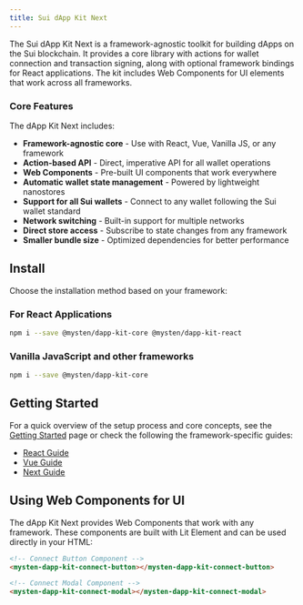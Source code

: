 ```yaml
---
title: Sui dApp Kit Next
---
```


The Sui dApp Kit Next is a framework-agnostic toolkit for building dApps on the Sui blockchain. It provides a core library with actions for wallet connection and transaction signing, along with optional framework bindings for React applications. The kit includes Web Components for UI elements that work across all frameworks.

### Core Features

The dApp Kit Next includes:

- **Framework-agnostic core** - Use with React, Vue, Vanilla JS, or any framework
- **Action-based API** - Direct, imperative API for all wallet operations
- **Web Components** - Pre-built UI components that work everywhere
- **Automatic wallet state management** - Powered by lightweight nanostores
- **Support for all Sui wallets** - Connect to any wallet following the Sui wallet standard
- **Network switching** - Built-in support for multiple networks
- **Direct store access** - Subscribe to state changes from any framework
- **Smaller bundle size** - Optimized dependencies for better performance

## Install

Choose the installation method based on your framework:

### For React Applications

```sh npm2yarn
npm i --save @mysten/dapp-kit-core @mysten/dapp-kit-react
```

### Vanilla JavaScript and other frameworks

```sh npm2yarn
npm i --save @mysten/dapp-kit-core
```

## Getting Started

For a quick overview of the setup process and core concepts, see the [Getting Started](./dapp-kit-next/getting-started)
page or check the following the framework-specific guides:

- [React Guide](./dapp-kit-next/framework-guides/react/getting-started)
- [Vue Guide](./dapp-kit-next/framework-guides/vue)
- [Next Guide](./dapp-kit-next/framework-guides/vue)


## Using Web Components for UI

The dApp Kit Next provides Web Components that work with any framework. These components are built with Lit Element and can be used directly in your HTML:

```html
<!-- Connect Button Component -->
<mysten-dapp-kit-connect-button></mysten-dapp-kit-connect-button>

<!-- Connect Modal Component -->
<mysten-dapp-kit-connect-modal></mysten-dapp-kit-connect-modal>
```
